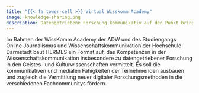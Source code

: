 ---
title: "{{< fa tower-cell >}} Virtual Wisskomm Academy"
image: knowledge-sharing.png
description: Datengetriebene Forschung kommunikativ auf den Punkt bringen
---
Im Rahmen der WissKomm Academy der ADW und des Studiengangs Online Journalismus und Wissenschaftskommunikation der Hochschule Darmstadt baut HERMES ein Format auf, das Kompetenzen in der Wissenschaftskommunikation insbesondere zu datengetriebener Forschung in den Geistes- und Kulturwissenschaften vermittelt. Es soll die kommunikativen und medialen Fähigkeiten der Teilnehmenden ausbauen und zugleich die Vermittlung neuer digitaler Forschungsmethoden in die verschiedenen Fachcommunitys fördern.